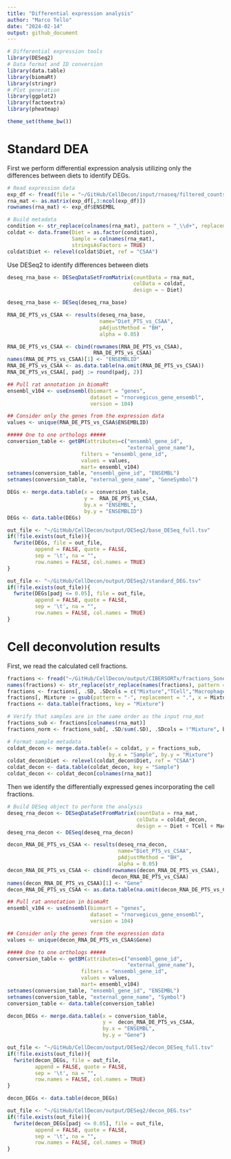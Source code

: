 ```yaml
---
title: "Differential expression analysis"
author: "Marco Tello"
date: "2024-02-14"
output: github_document
---
```


```r
# Differential expression tools
library(DESeq2)
# Data format and ID conversion
library(data.table)
library(biomaRt)
library(stringr)
# Plot generation 
library(ggplot2)
library(factoextra)
library(pheatmap)

theme_set(theme_bw())
```

# Standard DEA

First we perform differential expression analysis utilizing only the differences between diets to identify DEGs. 

```r
# Read expression data
exp_df <- fread(file = "~/GitHub/CellDecon/input/rnaseq/filtered_counts_Rnorv6.tsv")
rna_mat <- as.matrix(exp_df[,3:ncol(exp_df)])
rownames(rna_mat) <- exp_df$ENSEMBL

# Build metadata
condition <- str_replace(colnames(rna_mat), pattern = "_\\d+", replacement = "") 
coldat <- data.frame(Diet = as.factor(condition),
                     Sample = colnames(rna_mat), 
                     stringsAsFactors = TRUE)
coldat$Diet <- relevel(coldat$Diet, ref = "CSAA")

```


Use DESeq2 to identify differences between diets 

```r
deseq_rna_base <- DESeqDataSetFromMatrix(countData = rna_mat,
                                         colData = coldat,
                                         design = ~ Diet)

deseq_rna_base <- DESeq(deseq_rna_base)

RNA_DE_PTS_vs_CSAA <- results(deseq_rna_base, 
                              name="Diet_PTS_vs_CSAA",
                              pAdjustMethod = "BH", 
                              alpha = 0.05)

RNA_DE_PTS_vs_CSAA <- cbind(rownames(RNA_DE_PTS_vs_CSAA),
                            RNA_DE_PTS_vs_CSAA)
names(RNA_DE_PTS_vs_CSAA)[1] <- "ENSEMBLID"
RNA_DE_PTS_vs_CSAA <- as.data.table(na.omit(RNA_DE_PTS_vs_CSAA))
RNA_DE_PTS_vs_CSAA[, padj := round(padj, 2)]

```

```r
## Pull rat annotation in biomaRt
ensembl_v104 <- useEnsembl(biomart = "genes",
                           dataset = "rnorvegicus_gene_ensembl",
                           version = 104)

## Consider only the genes from the expression data
values <- unique(RNA_DE_PTS_vs_CSAA$ENSEMBLID)

##### One to one orthologs #####
conversion_table <- getBM(attributes=c("ensembl_gene_id",
                                       "external_gene_name"),
                        filters = "ensembl_gene_id", 
                        values = values, 
                        mart= ensembl_v104)
setnames(conversion_table, "ensembl_gene_id", "ENSEMBL")
setnames(conversion_table, "external_gene_name", "GeneSymbol")

DEGs <- merge.data.table(x = conversion_table,
                         y =  RNA_DE_PTS_vs_CSAA, 
                         by.x = "ENSEMBL", 
                         by.y = "ENSEMBLID")
DEGs <- data.table(DEGs)

out_file <- "~/GitHub/CellDecon/output/DESeq2/base_DESeq_full.tsv"
if(!file.exists(out_file)){
  fwrite(DEGs, file = out_file, 
         append = FALSE, quote = FALSE, 
         sep = '\t', na = "",
         row.names = FALSE, col.names = TRUE)
}

out_file <- "~/GitHub/CellDecon/output/DESeq2/standard_DEG.tsv"
if(!file.exists(out_file)){
  fwrite(DEGs[padj <= 0.05], file = out_file, 
         append = FALSE, quote = FALSE, 
         sep = '\t', na = "",
         row.names = FALSE, col.names = TRUE)
}
```



# Cell deconvolution results


First, we read the calculated cell fractions. 

```r

fractions <- fread("~/GitHub/CellDecon/output/CIBERSORTx/fractions_Sone2one_Mone2one_newExp.txt")
names(fractions) <- str_replace(str_replace(names(fractions), pattern = " Lineage", replacement = ""),pattern = " ", replacement = "")
fractions <- fractions[, .SD, .SDcols = c("Mixture","TCell","Macrophage","BCell","Neutrophil")]
fractions[, Mixture := gsub(pattern = "-", replacement = ".", x = Mixture)]
fractions <- data.table(fractions, key = "Mixture")

# Verify that samples are in the same order as the input rna_mat
fractions_sub <- fractions[colnames(rna_mat)]
fractions_norm <- fractions_sub[, .SD/sum(.SD), .SDcols = !"Mixture", by = Mixture]

# Format sample metadata 
coldat_decon <- merge.data.table(x = coldat, y = fractions_sub, 
                                 by.x = "Sample", by.y = "Mixture")
coldat_decon$Diet <- relevel(coldat_decon$Diet, ref = "CSAA")
coldat_decon <- data.table(coldat_decon, key = "Sample")
coldat_decon <- coldat_decon[colnames(rna_mat)]

```


Then we identify the differentially expressed genes incorporating the cell fractions. 

```r
# Build DESeq object to perform the analysis
deseq_rna_decon <- DESeqDataSetFromMatrix(countData = rna_mat,
                                          colData = coldat_decon,
                                          design = ~ Diet + TCell + Macrophage + BCell)
deseq_rna_decon <- DESeq(deseq_rna_decon)

decon_RNA_DE_PTS_vs_CSAA <- results(deseq_rna_decon, 
                                    name="Diet_PTS_vs_CSAA",
                                    pAdjustMethod = "BH", 
                                    alpha = 0.05)
decon_RNA_DE_PTS_vs_CSAA <- cbind(rownames(decon_RNA_DE_PTS_vs_CSAA),
                                  decon_RNA_DE_PTS_vs_CSAA)
names(decon_RNA_DE_PTS_vs_CSAA)[1] <- "Gene"
decon_RNA_DE_PTS_vs_CSAA <- as.data.table(na.omit(decon_RNA_DE_PTS_vs_CSAA))

```

```r

## Pull rat annotation in biomaRt
ensembl_v104 <- useEnsembl(biomart = "genes",
                           dataset = "rnorvegicus_gene_ensembl",
                           version = 104)

## Consider only the genes from the expression data
values <- unique(decon_RNA_DE_PTS_vs_CSAA$Gene)

##### One to one orthologs #####
conversion_table <- getBM(attributes=c("ensembl_gene_id",
                                       "external_gene_name"),
                        filters = "ensembl_gene_id", 
                        values = values, 
                        mart= ensembl_v104)
setnames(conversion_table, "ensembl_gene_id", "ENSEMBL")
setnames(conversion_table, "external_gene_name", "Symbol")
conversion_table <- data.table(conversion_table)

decon_DEGs <- merge.data.table(x = conversion_table,
                               y =  decon_RNA_DE_PTS_vs_CSAA, 
                               by.x = "ENSEMBL", 
                               by.y = "Gene")

out_file <- "~/GitHub/CellDecon/output/DESeq2/decon_DESeq_full.tsv"
if(!file.exists(out_file)){
  fwrite(decon_DEGs, file = out_file, 
         append = FALSE, quote = FALSE, 
         sep = '\t', na = "",
         row.names = FALSE, col.names = TRUE)
}

decon_DEGs <- data.table(decon_DEGs)

out_file <- "~/GitHub/CellDecon/output/DESeq2/decon_DEG.tsv"
if(!file.exists(out_file)){
  fwrite(decon_DEGs[padj <= 0.05], file = out_file, 
         append = FALSE, quote = FALSE, 
         sep = '\t', na = "",
         row.names = FALSE, col.names = TRUE)
}
```
